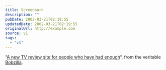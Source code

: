 ```yaml
---
title: Screenburn
description: ""
pubDate: 2002-03-21T02:19:55
updatedDate: 2002-03-21T02:19:55
originalUrl: http://example.com
source: v1
tags:
  - "v1"
---
```


&#8220;[A new TV review site for people who have had enough][1]&#8220;, from the veritable [Bobzilla][2].

[1]: http://screenburn.org/
[2]: http://www.bobzilla.co.uk/
